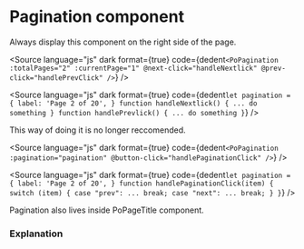# Pagination component




Always display this component on the right side of the page.

<div className="po-flex po-justify-end">
	<Story of={PoPaginationStories.Pagination} />
</div>

<Source
	language="js"
	dark
	format={true}
	code={dedent`
    <PoPagination
      :totalPages="2"
      :currentPage="1"
      @next-click="handleNextlick"
      @prev-click="handlePrevClick"
      />
  `}
/>

<Source
	language="js"
	dark
	format={true}
	code={dedent`
    let pagination = {
        label: 'Page 2 of 20',
    }
    function handleNextlick() {
      ... do something
    }
    function handlePrevlick() {
      ... do something
    }
  `}
/>

This way of doing it is no longer reccomended.

<Source
	language="js"
	dark
	format={true}
	code={dedent`
    <PoPagination :pagination="pagination" @button-click="handlePaginationClick" />
  `}
/>

<Source
	language="js"
	dark
	format={true}
	code={dedent`
    let pagination = {
        label: 'Page 2 of 20',
    }
    function handlePaginationClick(item) {
      switch (item) {
        case "prev":
            ...
            break;
        case "next":
            ...
            break;
      }
    }
  `}
/>

Pagination also lives inside PoPageTitle component.

### Explanation

<ArgTypes of={PoPaginationStories} />
